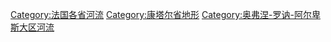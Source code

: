 [[Category:法国各省河流|Category:法国各省河流]]
[[Category:康塔尔省地形|Category:康塔尔省地形]]
[[Category:奥弗涅-罗讷-阿尔卑斯大区河流|Category:奥弗涅-罗讷-阿尔卑斯大区河流]]